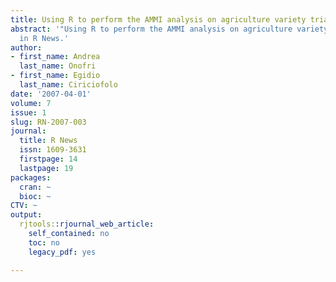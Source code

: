 ```yaml
---
title: Using R to perform the AMMI analysis on agriculture variety trials
abstract: '"Using R to perform the AMMI analysis on agriculture variety trials" published
  in R News.'
author:
- first_name: Andrea
  last_name: Onofri
- first_name: Egidio
  last_name: Ciriciofolo
date: '2007-04-01'
volume: 7
issue: 1
slug: RN-2007-003
journal:
  title: R News
  issn: 1609-3631
  firstpage: 14
  lastpage: 19
packages:
  cran: ~
  bioc: ~
CTV: ~
output:
  rjtools::rjournal_web_article:
    self_contained: no
    toc: no
    legacy_pdf: yes

---
```

